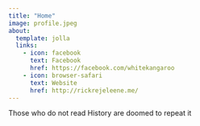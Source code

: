```yaml
---
title: "Home" 
image: profile.jpeg
about:
  template: jolla
  links:
    - icon: facebook
      text: Facebook
      href: https://facebook.com/whitekangaroo
    - icon: browser-safari
      text: Website
      href: http://rickrejeleene.me/
---
```


Those who do not read History are doomed to repeat it
